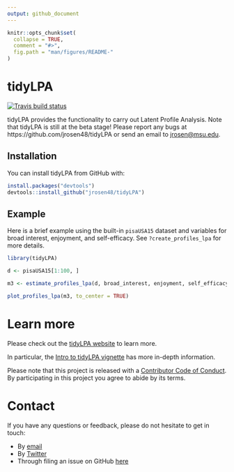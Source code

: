 ```yaml
---
output: github_document
---
```


<!-- README.md is generated from README.Rmd. Please edit that file -->

```r
knitr::opts_chunk$set(
  collapse = TRUE,
  comment = "#>",
  fig.path = "man/figures/README-"
)
```

# tidyLPA

[![Travis build status](https://travis-ci.org/jrosen48/tidyLPA.svg?branch=master)](https://travis-ci.org/jrosen48/tidyLPA)

tidyLPA provides the functionality to carry out Latent Profile Analysis. Note that tidyLPA is still at the beta stage! Please report any bugs at https://github.com/jrosen48/tidyLPA or send an email to [jrosen@msu.edu](mailto:jrosen@msu.edu).

## Installation

You can install tidyLPA from GitHub with:

```r
install.packages("devtools")
devtools::install_github("jrosen48/tidyLPA")
```

## Example

Here is a brief example using the built-in `pisaUSA15` dataset and variables for broad interest, enjoyment, and self-efficacy. See `?create_profiles_lpa` for more details.

```r
library(tidyLPA)
```

```r
d <- pisaUSA15[1:100, ]

m3 <- estimate_profiles_lpa(d, broad_interest, enjoyment, self_efficacy, n_profiles = 3, model = 2)

plot_profiles_lpa(m3, to_center = TRUE)
```

# Learn more

Please check out the [tidyLPA website](https://jrosen48.github.io/tidyLPA/) to learn more.

In particular, the [Intro to tidyLPA vignette](https://jrosen48.github.io/tidyLPA/articles/Introduction_to_tidyLPA.html) has more in-depth information.

Please note that this project is released with a [Contributor Code of Conduct](CONDUCT.md). By participating in this project you agree to abide by its terms.

# Contact

If you have any questions or feedback, please do not hesitate to get in touch:

* By [email](mailto:jrosen@msu.edu)
* By [Twitter](http://twitter.com/jrosenberg6432)
* Through filing an issue on GitHub [here](https://github.com/jrosen48/tidyLPA)
